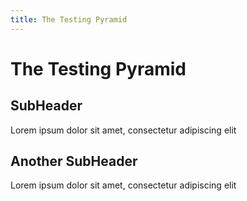 ```yaml
---
title: The Testing Pyramid
---
```

# The Testing Pyramid

## SubHeader
Lorem ipsum dolor sit amet, consectetur adipiscing elit

## Another SubHeader
Lorem ipsum dolor sit amet, consectetur adipiscing elit
